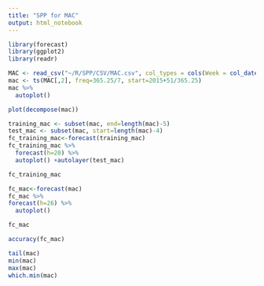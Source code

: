 ```yaml
---
title: "SPP for MAC"
output: html_notebook
---
```


```r
library(forecast)
library(ggplot2)
library(readr)
```

```r
MAC <- read_csv("~/R/SPP/CSV/MAC.csv", col_types = cols(Week = col_date(format = "%Y-%m-%d")))
mac <- ts(MAC[,2], freq=365.25/7, start=2015+51/365.25)
mac %>%
  autoplot()
```

```r
plot(decompose(mac))
```

```r
training_mac <- subset(mac, end=length(mac)-5)
test_mac <- subset(mac, start=length(mac)-4)
fc_training_mac<-forecast(training_mac)
fc_training_mac %>%
  forecast(h=20) %>%
  autoplot() +autolayer(test_mac)
```

```r
fc_training_mac
```

```r
fc_mac<-forecast(mac)
fc_mac %>%
forecast(h=26) %>%
  autoplot()
```

```r
fc_mac
```

```r
accuracy(fc_mac)
```

```r
tail(mac)
min(mac)
max(mac)
which.min(mac)
```
